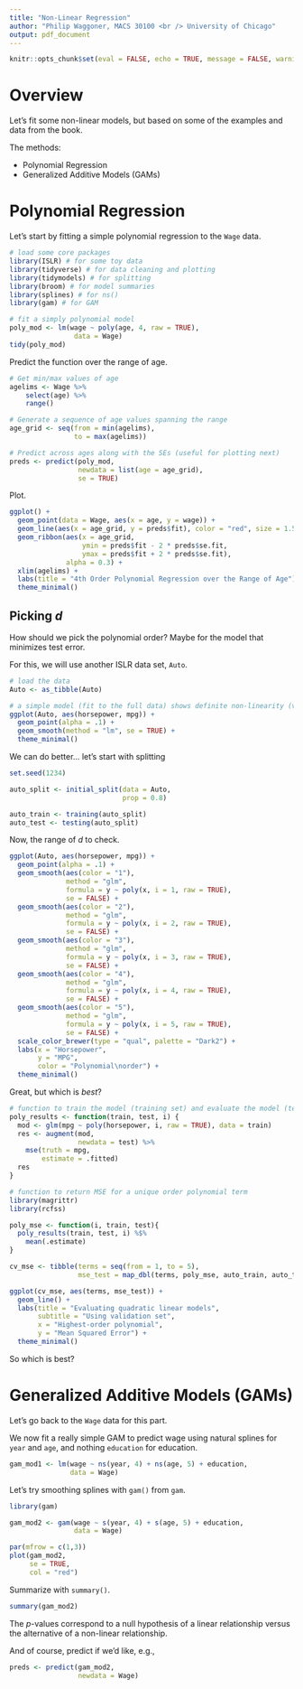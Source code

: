 ```yaml
---
title: "Non-Linear Regression"
author: "Philip Waggoner, MACS 30100 <br /> University of Chicago"
output: pdf_document
---
```


```r
knitr::opts_chunk$set(eval = FALSE, echo = TRUE, message = FALSE, warning = FALSE)
```

# Overview

Let's fit some non-linear models, but based on some of the examples and data from the book.

The methods: 

  - Polynomial Regression
  - Generalized Additive Models (GAMs)

# Polynomial Regression

Let's start by fitting a simple polynomial regression to the `Wage` data.

```r
# load some core packages
library(ISLR) # for some toy data
library(tidyverse) # for data cleaning and plotting
library(tidymodels) # for splitting
library(broom) # for model summaries
library(splines) # for ns()
library(gam) # for GAM

# fit a simply polynomial model
poly_mod <- lm(wage ~ poly(age, 4, raw = TRUE), 
                data = Wage)
tidy(poly_mod)
```

Predict the function over the range of age.

```r
# Get min/max values of age
agelims <- Wage %>%
    select(age) %>%
    range()

# Generate a sequence of age values spanning the range
age_grid <- seq(from = min(agelims), 
                to = max(agelims))

# Predict across ages along with the SEs (useful for plotting next)
preds <- predict(poly_mod, 
                 newdata = list(age = age_grid), 
                 se = TRUE)
```

Plot.

```r
ggplot() +
  geom_point(data = Wage, aes(x = age, y = wage)) +
  geom_line(aes(x = age_grid, y = preds$fit), color = "red", size = 1.5, alpha = 0.7) +
  geom_ribbon(aes(x = age_grid, 
                  ymin = preds$fit - 2 * preds$se.fit, 
                  ymax = preds$fit + 2 * preds$se.fit), 
              alpha = 0.3) +
  xlim(agelims) +
  labs(title = "4th Order Polynomial Regression over the Range of Age") + 
  theme_minimal()
```

## Picking $d$

How should we pick the polynomial order? Maybe for the model that minimizes test error.

For this, we will use another ISLR data set, `Auto`.

```r
# load the data
Auto <- as_tibble(Auto)

# a simple model (fit to the full data) shows definite non-linearity (violation of normally distributed error variance; so a SLM won't do a good job)
ggplot(Auto, aes(horsepower, mpg)) +
  geom_point(alpha = .1) + 
  geom_smooth(method = "lm", se = TRUE) + 
  theme_minimal()
```

We can do better... let's start with splitting

```r
set.seed(1234)

auto_split <- initial_split(data = Auto, 
                            prop = 0.8)

auto_train <- training(auto_split)
auto_test <- testing(auto_split)
```

Now, the range of $d$ to check.

```r
ggplot(Auto, aes(horsepower, mpg)) +
  geom_point(alpha = .1) +
  geom_smooth(aes(color = "1"),
              method = "glm",
              formula = y ~ poly(x, i = 1, raw = TRUE),
              se = FALSE) +
  geom_smooth(aes(color = "2"),
              method = "glm",
              formula = y ~ poly(x, i = 2, raw = TRUE),
              se = FALSE) +
  geom_smooth(aes(color = "3"),
              method = "glm",
              formula = y ~ poly(x, i = 3, raw = TRUE),
              se = FALSE) +
  geom_smooth(aes(color = "4"),
              method = "glm",
              formula = y ~ poly(x, i = 4, raw = TRUE),
              se = FALSE) +
  geom_smooth(aes(color = "5"),
              method = "glm",
              formula = y ~ poly(x, i = 5, raw = TRUE),
              se = FALSE) +
  scale_color_brewer(type = "qual", palette = "Dark2") +
  labs(x = "Horsepower",
       y = "MPG",
       color = "Polynomial\norder") +
  theme_minimal()
```

Great, but which is *best*? 

```r
# function to train the model (training set) and evaluate the model (testing set), across each polynomial regression fit
poly_results <- function(train, test, i) {
  mod <- glm(mpg ~ poly(horsepower, i, raw = TRUE), data = train)
  res <- augment(mod, 
                 newdata = test) %>%
    mse(truth = mpg, 
        estimate = .fitted)
  res
}

# function to return MSE for a unique order polynomial term
library(magrittr)
library(rcfss)

poly_mse <- function(i, train, test){
  poly_results(train, test, i) %$%
    mean(.estimate)
}

cv_mse <- tibble(terms = seq(from = 1, to = 5),
                 mse_test = map_dbl(terms, poly_mse, auto_train, auto_test))

ggplot(cv_mse, aes(terms, mse_test)) +
  geom_line() +
  labs(title = "Evaluating quadratic linear models",
       subtitle = "Using validation set",
       x = "Highest-order polynomial",
       y = "Mean Squared Error") +
  theme_minimal()
```

So which is best? 

# Generalized Additive Models (GAMs)

Let's go back to the `Wage` data for this part.

We now fit a really simple GAM to predict wage using natural splines for `year` and `age`, and nothing `education` for education. 

```r
gam_mod1 <- lm(wage ~ ns(year, 4) + ns(age, 5) + education, 
               data = Wage)
```

Let's try smoothing splines with `gam()` from `gam`.

```r
library(gam)

gam_mod2 <- gam(wage ~ s(year, 4) + s(age, 5) + education, 
                data = Wage)

par(mfrow = c(1,3))
plot(gam_mod2, 
     se = TRUE, 
     col = "red")
```

Summarize with `summary()`.

```r
summary(gam_mod2)
```

The $p$-values correspond to a null hypothesis of a linear relationship versus the alternative of a non-linear relationship. 

And of course, predict if we'd like, e.g.,

```r
preds <- predict(gam_mod2, 
                 newdata = Wage)
```
